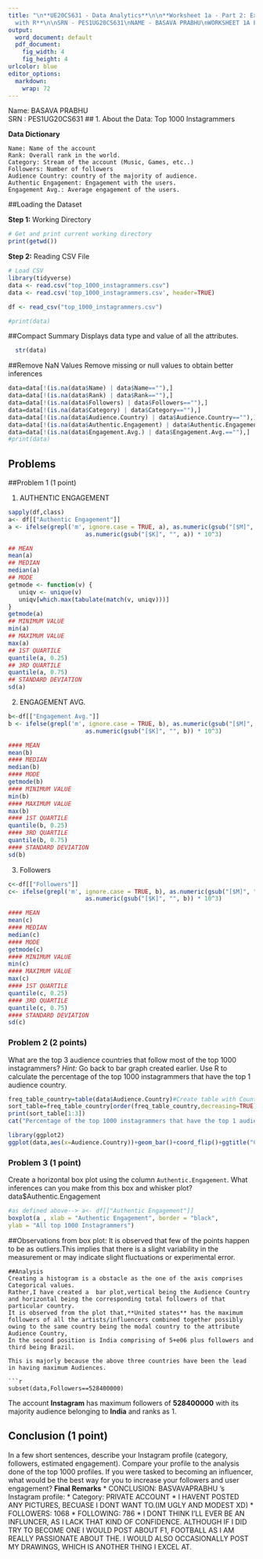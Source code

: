 ```yaml
---
title: "\n**UE20CS631 - Data Analytics**\n\n**Worksheet 1a - Part 2: Exploring Data
  with R**\n\nSRN - PES1UG20CS631\nNAME - BASAVA PRABHU\nWORKSHEET 1A PART 1\n"
output:
  word_document: default
  pdf_document:
    fig_width: 4
    fig_height: 4
urlcolor: blue
editor_options:
  markdown:
    wrap: 72
---
```


Name: BASAVA PRABHU   
SRN : PES1UG20CS631
## 1. About the Data: Top 1000 Instagrammers

**Data Dictionary**

    Name: Name of the account
    Rank: Overall rank in the world.
    Category: Stream of the account (Music, Games, etc..)
    Followers: Number of followers
    Audience Country: country of the majority of audience.
    Authentic Engagement: Engagement with the users.
    Engagement Avg.: Average engagement of the users.

\pagebreak


##Loading the Dataset

**Step 1:** Working Directory

```r
# Get and print current working directory
print(getwd())
```

**Step 2:** Reading CSV File
```r
# Load CSV
library(tidyverse)
data <- read.csv("top_1000_instagrammers.csv")
data <- read.csv('top_1000_instagrammers.csv', header=TRUE)

df <- read_csv("top_1000_instagrammers.csv")

#print(data)
```

##Compact Summary
Displays data type and value of all the attributes.
  
```r
  str(data) 
```

##Remove NaN Values
Remove missing or null values to obtain better inferences
```r
data=data[!(is.na(data$Name) | data$Name==""),]
data=data[!(is.na(data$Rank) | data$Rank==""),]
data=data[!(is.na(data$Followers) | data$Followers==""),]
data=data[!(is.na(data$Category) | data$Category==""),]
data=data[!(is.na(data$Audience.Country) | data$Audience.Country==""),]
data=data[!(is.na(data$Authentic.Engagement) | data$Authentic.Engagement==""),]
data=data[!(is.na(data$Engagement.Avg.) | data$Engagement.Avg.==""),]
#print(data)
```

\pagebreak

## Problems

##Problem 1 (1 point)

1. AUTHENTIC ENGAGEMENT  
```r

sapply(df,class)
a<- df[["Authentic Engagement"]]
a <- ifelse(grepl('m', ignore.case = TRUE, a), as.numeric(gsub("[$M]", "", a)) * 10^6,
                      as.numeric(gsub("[$K]", "", a)) * 10^3)

## MEAN
mean(a)
## MEDIAN
median(a)
## MODE
getmode <- function(v) {
   uniqv <- unique(v)
   uniqv[which.max(tabulate(match(v, uniqv)))]
}
getmode(a)
## MINIMUM VALUE 
min(a)
## MAXIMUM VALUE
max(a)
## 1ST QUARTILE
quantile(a, 0.25)
## 3RD QUARTILE
quantile(a, 0.75)
## STANDARD DEVIATION
sd(a)
```

2. ENGAGEMENT AVG.
```r
b<-df[["Engagement Avg."]]
b <- ifelse(grepl('m', ignore.case = TRUE, b), as.numeric(gsub("[$M]", "", b)) * 10^6,
                      as.numeric(gsub("[$K]", "", b)) * 10^3)

#### MEAN
mean(b)
#### MEDIAN
median(b)
#### MODE
getmode(b)
#### MINIMUM VALUE
min(b)
#### MAXIMUM VALUE
max(b)
#### 1ST QUARTILE
quantile(b, 0.25)
#### 3RD QUARTILE
quantile(b, 0.75)
#### STANDARD DEVIATION
sd(b)
```

3. Followers

```r
c<-df[["Followers"]]
c<- ifelse(grepl('m', ignore.case = TRUE, b), as.numeric(gsub("[$M]", "", b)) * 10^6,
                      as.numeric(gsub("[$K]", "", b)) * 10^3)

#### MEAN
mean(c)
#### MEDIAN
median(c)
#### MODE
getmode(c)
#### MINIMUM VALUE
min(c)
#### MAXIMUM VALUE
max(c)
#### 1ST QUARTILE
quantile(c, 0.25)
#### 3RD QUARTILE
quantile(c, 0.75)
#### STANDARD DEVIATION
sd(c)
```

### Problem 2 (2 points)

What are the top 3 audience countries that follow most of the top 1000 instagrammers? *Hint:* Go back to bar graph created earlier. Use R to calculate the percentage of the top 1000 instagrammers that have the top 1 audience country.

```r
freq_table_country=table(data$Audience.Country)#Create table with Countries and their occurence
sort_table=freq_table_country[order(freq_table_country,decreasing=TRUE)]#Sorting the distribution
print(sort_table[1:3])
cat("Percentage of the top 1000 instagrammers that have the top 1 audience country is ",sort_table[1]/sum(sort_table))
```
```r
library(ggplot2)
ggplot(data,aes(x=Audience.Country))+geom_bar()+coord_flip()+ggtitle("Countries with their frequency distribution")
```
### Problem 3 (1 point)

Create a horizontal box plot using the column `Authentic.Engagement`. What inferences can you make from this box and whisker plot?data$Authentic.Engagement

```r
#as defined above--> a<- df[["Authentic Engagement"]]
boxplot(a , xlab = "Authentic Engagement", border = "black", 
ylab = "All top 1000 Instagrammers") 

```
##Observations from box plot:
It is observed that few of the points happen to be as outliers.This implies that there is a slight variability in the measurement or may indicate slight fluctuations or experimental error.


```
##Analysis
Creating a histogram is a obstacle as the one of the axis comprises Categorical values.
Rather,I have created a  bar plot,vertical being the Audience Country and horizontal being the corresponding total followers of that particular country.
It is observed from the plot that,**United states** has the maximum followers of all the artists/influencers combined together possibly owing to the same country being the modal country to the attribute Audience Country,
In the second position is India comprising of 5+e06 plus followers and third being Brazil.

This is majorly because the above three countries have been the lead in having maximum Audiences.

```r
subset(data,Followers==528400000)
```
The account **Instagram** has maximum followers of **528400000** with its majority audience belonging to **India** and ranks as 1.


\n
## Conclusion (1 point)

In a few short sentences, describe your Instagram profile (category, followers, estimated engagement). Compare your profile to the analysis done of the top 1000 profiles. If you were tasked to becoming an influencer, what would be the best way for you to increase your followers and user engagement?
**Final Remarks**
* CONCLUSION:
BASVAVAPRABHU 's Instagram profile:
* Category: PRIVATE ACCOUNT
* I HAVENT POSTED ANY PICTURES, BECUASE I DONT WANT TO.(IM UGLY AND MODEST XD)
* FOLLOWERS: 1068 
* FOLLOWING: 786
* I DONT THINK I'LL EVER BE AN INFLUNCER, AS I LACK THAT KIND OF CONFIDENCE. ALTHOUGH IF I DID TRY TO BECOME ONE
I WOULD POST ABOUT F1, FOOTBALL AS I AM REALLY PASSIONATE ABOUT THE. I WOULD ALSO OCCASIONALLY POST MY DRAWINGS, WHICH IS ANOTHER THING I EXCEL AT.

